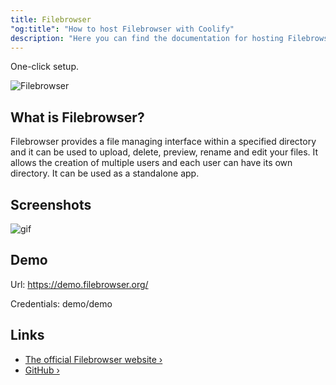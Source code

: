 ```yaml
---
title: Filebrowser
"og:title": "How to host Filebrowser with Coolify"
description: "Here you can find the documentation for hosting Filebrowser with Coolify."
---
```


One-click setup.

![Filebrowser](https://raw.githubusercontent.com/filebrowser/logo/master/banner.png)

## What is Filebrowser?

Filebrowser provides a file managing interface within a specified directory and it can be used to upload, delete, preview, rename and edit your files. It allows the creation of multiple users and each user can have its own directory. It can be used as a standalone app.

## Screenshots

![gif](https://user-images.githubusercontent.com/5447088/50716739-ebd26700-107a-11e9-9817-14230c53efd2.gif)

## Demo

Url: https://demo.filebrowser.org/

Credentials: demo/demo

## Links

- [The official Filebrowser website ›](https://filebrowser.org/)
- [GitHub ›](https://github.com/filebrowser/filebrowser)
